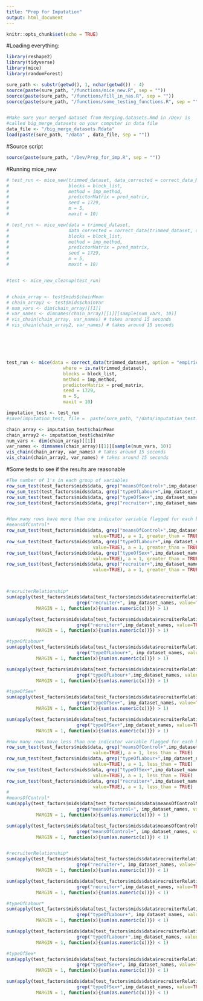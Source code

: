 ```yaml
---
title: "Prep for Imputation"
output: html_document
---
```


```r
knitr::opts_chunk$set(echo = TRUE)
```


#Loading everything:
```r

library(reshape2)
library(tidyverse)
library(mice)
library(randomForest)

sure_path <- substr(getwd(), 1, nchar(getwd()) - 4)
source(paste(sure_path, "/functions/mice_new.R", sep = ""))
source(paste(sure_path, "/functions/fill_in_nas.R", sep = ""))
source(paste(sure_path, "/functions/some_testing_functions.R", sep = ""))


#Make sure your merged dataset from Merging.datasets.Rmd in /Dev/ is 
#called big_merge_datasets on your computer in data file
data_file <- "/big_merge_datasets.Rdata"
load(paste(sure_path, "/data" , data_file, sep = ""))

```
#Source script
```r
source(paste(sure_path, "/Dev/Prep_for_imp.R", sep = ""))

```

#Running mice_new
```r


# test_run <- mice_new(trimmed_dataset, data_corrected = correct_data_Marginalsample(trimmed_dataset),
#                      blocks = block_list, 
#                      method = imp_method,
#                      predictorMatrix = pred_matrix, 
#                      seed = 1729,
#                      m = 5, 
#                      maxit = 10) 

# test_run <- mice_new(data = trimmed_dataset, 
#                      data_corrected = correct_data(trimmed_dataset, option = "empirical"),
#                      blocks = block_list, 
#                      method = imp_method,
#                      predictorMatrix = pred_matrix, 
#                      seed = 1729,
#                      m = 5, 
#                      maxit = 10) 


#test <- mice_new_cleanup(test_run)


# chain_array <- test$mids$chainMean
# chain_array2 <- test$mids$chainVar
# num_vars <- dim(chain_array)[[1]]
# var_names <- dimnames(chain_array)[[1]][sample(num_vars, 10)]
# vis_chain(chain_array, var_names) # takes around 15 seconds
# vis_chain(chain_array2, var_names) # takes around 15 seconds






test_run <- mice(data = correct_data(trimmed_dataset, option = "empirical"), 
                     where = is.na(trimmed_dataset),
                     blocks = block_list, 
                     method = imp_method,
                     predictorMatrix = pred_matrix, 
                     seed = 1729,
                     m = 5, 
                     maxit = 10) 

imputation_test <- test_run
#save(imputation_test, file =  paste(sure_path, "/data/imputation_test.Rdata", sep = ""))

chain_array <- imputation_test$chainMean
chain_array2 <- imputation_test$chainVar
num_vars <- dim(chain_array)[[1]]
var_names <- dimnames(chain_array)[[1]][sample(num_vars, 10)]
vis_chain(chain_array, var_names) # takes around 15 seconds
vis_chain(chain_array2, var_names) # takes around 15 seconds

```


#Some tests to see if the results are reasonable 
```r
#The number of 1's in each group of variables
row_sum_test(test_factors$mids$data, grep("meansOfControl+",imp_dataset_names, value=TRUE), number = TRUE)
row_sum_test(test_factors$mids$data, grep("typeOfLabour+",imp_dataset_names, value=TRUE), number = TRUE)
row_sum_test(test_factors$mids$data, grep("typeOfSex+",imp_dataset_names, value=TRUE), number = TRUE)
row_sum_test(test_factors$mids$data, grep("recruiter+",imp_dataset_names, value=TRUE), number = TRUE)


#How many rows have more than one indicator variable flagged for each block:
#meansOfControl*
row_sum_test(test_factors$mids$data, grep("meansOfControl+",imp_dataset_names,
                                value=TRUE), a = 1, greater_than = TRUE)
row_sum_test(test_factors$mids$data, grep("typeOfLabour+",imp_dataset_names,
                                value=TRUE), a = 1, greater_than = TRUE)
row_sum_test(test_factors$mids$data, grep("typeOfSex+",imp_dataset_names, 
                                value=TRUE), a = 1, greater_than = TRUE)
row_sum_test(test_factors$mids$data, grep("recruiter+",imp_dataset_names,
                                value=TRUE), a = 1, greater_than = TRUE)



#recruiterRelationship*
sum(apply(test_factors$mids$data[test_factors$mids$data$recruiterRelationUnknown == 0, 
                          grep("recruiter+", imp_dataset_names, value=TRUE)], 
           MARGIN = 1, function(x){sum(as.numeric(x))}) > 1)

sum(apply(test_factors$mids$data[test_factors$mids$data$recruiterRelationUnknown == 1, 
                          grep("recruiter+",imp_dataset_names, value=TRUE)], 
           MARGIN = 1, function(x){sum(as.numeric(x))}) > 1)

#typeOfLabour*
sum(apply(test_factors$mids$data[test_factors$mids$data$recruiterRelationUnknown == 0, 
                          grep("typeOfLabour+", imp_dataset_names, value=TRUE)], 
           MARGIN = 1, function(x){sum(as.numeric(x))}) > 1)

sum(apply(test_factors$mids$data[test_factors$mids$data$recruiterRelationUnknown == 1, 
                          grep("typeOfLabour+",imp_dataset_names, value=TRUE)], 
           MARGIN = 1, function(x){sum(as.numeric(x))}) > 1)

#typeOfSex*
sum(apply(test_factors$mids$data[test_factors$mids$data$recruiterRelationUnknown == 0, 
                          grep("typeOfSex+", imp_dataset_names, value=TRUE)], 
           MARGIN = 1, function(x){sum(as.numeric(x))}) > 1)

sum(apply(test_factors$mids$data[test_factors$mids$data$recruiterRelationUnknown == 1, 
                          grep("typeOfSex+",imp_dataset_names, value=TRUE)], 
           MARGIN = 1, function(x){sum(as.numeric(x))}) > 1)

#How many rows have less than one indicator variable flagged for each block:
row_sum_test(test_factors$mids$data, grep("meansOfControl+",imp_dataset_names,
                                value=TRUE), a = 1, less_than = TRUE)
row_sum_test(test_factors$mids$data, grep("typeOfLabour+",imp_dataset_names,
                                value=TRUE), a = 1, less_than = TRUE)
row_sum_test(test_factors$mids$data, grep("typeOfSex+",imp_dataset_names, 
                                value=TRUE), a = 1, less_than = TRUE)
row_sum_test(test_factors$mids$data, grep("recruiter+",imp_dataset_names,
                                value=TRUE), a = 1, less_than = TRUE)
#
#meansOfControl*
sum(apply(test_factors$mids$data[test_factors$mids$data$meansOfControlNotSpecified == 1, 
                          grep("meansOfControl+", imp_dataset_names, value=TRUE)], 
           MARGIN = 1, function(x){sum(as.numeric(x))}) < 1)

sum(apply(test_factors$mids$data[test_factors$mids$data$meansOfControlNotSpecified == 0, 
                          grep("meansOfControl+", imp_dataset_names, value=TRUE)], 
           MARGIN = 1, function(x){sum(as.numeric(x))}) < 1)


#recruiterRelationship*
sum(apply(test_factors$mids$data[test_factors$mids$data$recruiterRelationUnknown == 0, 
                          grep("recruiter+", imp_dataset_names, value=TRUE)], 
           MARGIN = 1, function(x){sum(as.numeric(x))}) < 1)

sum(apply(test_factors$mids$data[test_factors$mids$data$recruiterRelationUnknown == 1, 
                          grep("recruiter+",imp_dataset_names, value=TRUE)], 
           MARGIN = 1, function(x){sum(as.numeric(x))}) < 1)

#typeOfLabour*
sum(apply(test_factors$mids$data[test_factors$mids$data$recruiterRelationUnknown == 0, 
                          grep("typeOfLabour+", imp_dataset_names, value=TRUE)], 
           MARGIN = 1, function(x){sum(as.numeric(x))}) < 1)

sum(apply(test_factors$mids$data[test_factors$mids$data$recruiterRelationUnknown == 1, 
                          grep("typeOfLabour+",imp_dataset_names, value=TRUE)], 
           MARGIN = 1, function(x){sum(as.numeric(x))}) < 1)

#typeOfSex*
sum(apply(test_factors$mids$data[test_factors$mids$data$recruiterRelationUnknown == 0, 
                          grep("typeOfSex+", imp_dataset_names, value=TRUE)], 
           MARGIN = 1, function(x){sum(as.numeric(x))}) < 1)

sum(apply(test_factors$mids$data[test_factors$mids$data$recruiterRelationUnknown == 1, 
                          grep("typeOfSex+",imp_dataset_names, value=TRUE)], 
           MARGIN = 1, function(x){sum(as.numeric(x))}) < 1)
```






